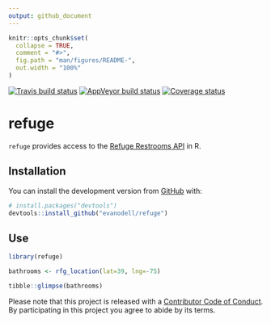 ```yaml
---
output: github_document
---
```


<!-- README.md is generated from README.Rmd. Please edit that file -->

```r
knitr::opts_chunk$set(
  collapse = TRUE,
  comment = "#>",
  fig.path = "man/figures/README-",
  out.width = "100%"
)
```
[![Travis build status](https://travis-ci.org/evanodell/refuge.svg?branch=master)](https://travis-ci.org/evanodell/refuge)
[![AppVeyor build status](https://ci.appveyor.com/api/projects/status/github/evanodell/refuge?branch=master&svg=true)](https://ci.appveyor.com/project/evanodell/refuge)
 [![Coverage status](https://codecov.io/gh/evanodell/refuge/branch/master/graph/badge.svg)](https://codecov.io/github/evanodell/refuge?branch=master)

# refuge

`refuge` provides access to the [Refuge Restrooms API](https://www.refugerestrooms.org/api/docs/#!/restrooms) in R.

## Installation

You can install the development version from [GitHub](https://github.com/) with:

``` r
# install.packages("devtools")
devtools::install_github("evanodell/refuge")
```

## Use

```r
library(refuge)

bathrooms <- rfg_location(lat=39, lng=-75)

tibble::glimpse(bathrooms)

```

Please note that this project is released with a [Contributor Code of Conduct](CODE_OF_CONDUCT.md).
  By participating in this project you agree to abide by its terms.

